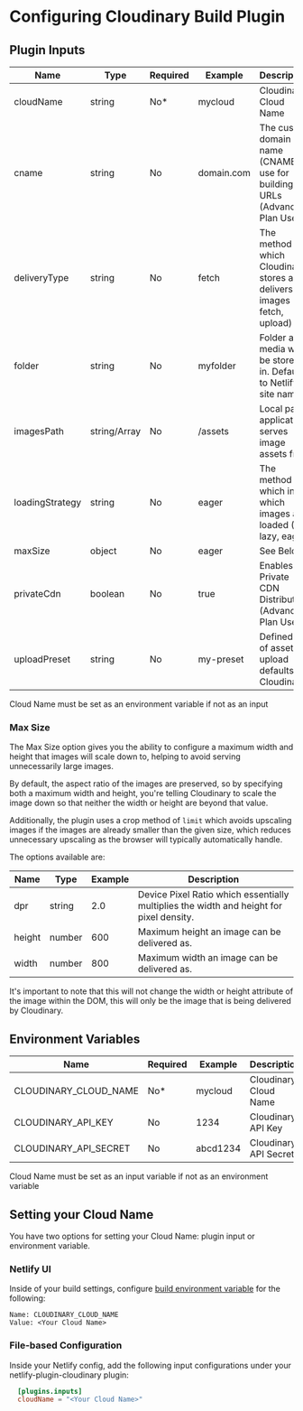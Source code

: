 

<Head>
  <title>Configuration - Netlify Cloudinary</title>
  <meta name="description" content="Configuring the Cloudinary Build Plugin for Netlify." />
  <meta name="og:title" content="Configuring Netlify Cloudinary" />
  <meta name="og:description" content="Configuring the Cloudinary Build Plugin for Netlify." />
</Head>

<OgImage
  title="Configuration"
  twitterTitle="Configuring Netlify Cloudinary"
/>

# Configuring Cloudinary Build Plugin

## Plugin Inputs

| Name            | Type    |Required | Example   | Description |
|-----------------|---------|---------|-----------| ------------|
| cloudName       | string  | No*     | mycloud   | Cloudinary Cloud Name |
| cname           | string  | No      | domain.com | The custom domain name (CNAME) to use for building URLs (Advanced Plan Users) |
| deliveryType    | string  | No      | fetch     | The method by which Cloudinary stores and delivers images (Ex: fetch, upload) |
| folder          | string  | No      | myfolder  | Folder all media will be stored in. Defaults to Netlify site name |
| imagesPath      | string/Array | No | /assets   | Local path application serves image assets from |
| loadingStrategy | string  | No      | eager     | The method in which in which images are loaded (Ex: lazy, eager) |
| maxSize         | object  | No      | eager     | See Below. |
| privateCdn      | boolean | No      | true      | Enables Private CDN Distribution (Advanced Plan Users) |
| uploadPreset    | string  | No      | my-preset | Defined set of asset upload defaults in Cloudinary |

<Callout emoji={false}>
  Cloud Name must be set as an environment variable if not as an input
</Callout>

### Max Size

The Max Size option gives you the ability to configure a maximum width and height that images will scale down to, helping to avoid serving unnecessarily large images.

By default, the aspect ratio of the images are preserved, so by specifying both a maximum width and height, you're telling Cloudinary to scale the image down so that neither the width or height are beyond that value.

Additionally, the plugin uses a crop method of `limit` which avoids upscaling images if the images are already smaller than the given size, which reduces unnecessary upscaling as the browser will typically automatically handle.

The options available are:

| Name            | Type    | Example   | Description |
|-----------------|---------|-----------| ------------|
| dpr             | string  | 2.0       | Device Pixel Ratio which essentially multiplies the width and height for pixel density. |
| height          | number  | 600       | Maximum height an image can be delivered as. |
| width           | number  | 800       | Maximum width an image can be delivered as.  |

It's important to note that this will not change the width or height attribute of the image within the DOM, this will only be the image that is being delivered by Cloudinary.

## Environment Variables

| Name                   | Required | Example  | Description |
|------------------------|----------|----------|-------------|
| CLOUDINARY_CLOUD_NAME  | No*      | mycloud  | Cloudinary Cloud Name |
| CLOUDINARY_API_KEY     | No       | 1234     | Cloudinary API Key |
| CLOUDINARY_API_SECRET  | No       | abcd1234 | Cloudinary API Secret |

<Callout emoji={false}>
  Cloud Name must be set as an input variable if not as an environment variable
</Callout>

## Setting your Cloud Name

You have two options for setting your Cloud Name: plugin input or environment variable.

### Netlify UI

Inside of your build settings, configure [build environment variable](https://docs.netlify.com/configure-builds/environment-variables) for the following:

```
Name: CLOUDINARY_CLOUD_NAME
Value: <Your Cloud Name>
```

### File-based Configuration

Inside your Netlify config, add the following input configurations under your netlify-plugin-cloudinary plugin:

```toml
  [plugins.inputs]
  cloudName = "<Your Cloud Name>"
```